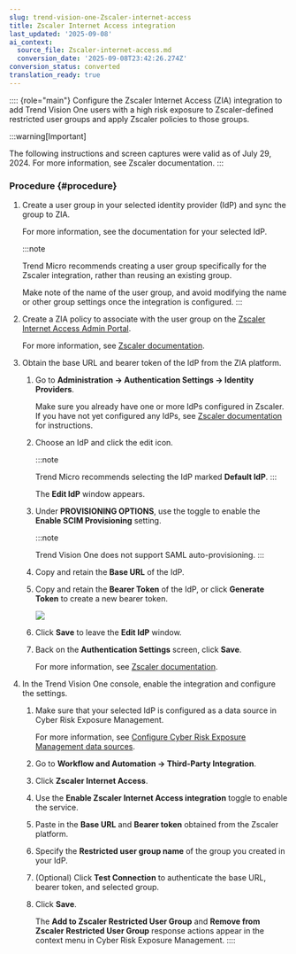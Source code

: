 ```yaml
---
slug: trend-vision-one-Zscaler-internet-access
title: Zscaler Internet Access integration
last_updated: '2025-09-08'
ai_context:
  source_file: Zscaler-internet-access.md
  conversion_date: '2025-09-08T23:42:26.274Z'
conversion_status: converted
translation_ready: true
---
```


:::: {role="main"}
Configure the Zscaler Internet Access (ZIA) integration to add Trend Vision One users with a high risk exposure to Zscaler-defined restricted user groups and apply Zscaler policies to those groups.

:::warning[Important]

The following instructions and screen captures were valid as of July 29, 2024. For more information, see Zscaler documentation.
:::

### Procedure {#procedure}

1.  Create a user group in your selected identity provider (IdP) and sync the group to ZIA.

    For more information, see the documentation for your selected IdP.

    :::note

    Trend Micro recommends creating a user group specifically for the Zscaler integration, rather than reusing an existing group.

    Make note of the name of the user group, and avoid modifying the name or other group settings once the integration is configured.
    :::

2.  Create a ZIA policy to associate with the user group on the [Zscaler Internet Access Admin Portal](https://admin.zscaler.net/).

    For more information, see [Zscaler documentation](https://help.zscaler.com/zia/configuring-advanced-settings).

3.  Obtain the base URL and bearer token of the IdP from the ZIA platform.

    1.  Go to **Administration → Authentication Settings → Identity Providers**.

        Make sure you already have one or more IdPs configured in Zscaler. If you have not yet configured any IdPs, see [Zscaler documentation](https://help.zscaler.com/zia/adding-identity-providers) for instructions.

    2.  Choose an IdP and click the edit icon.

        :::note

        Trend Micro recommends selecting the IdP marked **Default IdP**.
        :::

        The **Edit IdP** window appears.

    3.  Under **PROVISIONING OPTIONS**, use the toggle to enable the **Enable SCIM Provisioning** setting.

        :::note

        Trend Vision One does not support SAML auto-provisioning.
        :::

    4.  Copy and retain the **Base URL** of the IdP.

    5.  Copy and retain the **Bearer Token** of the IdP, or click **Generate Token** to create a new bearer token.

        ![](/images/ziaProvisioning=GUID-6cb06bbc-fb51-4c16-a780-a3d26b27ba4e.webp)

    6.  Click **Save** to leave the **Edit IdP** window.

    7.  Back on the **Authentication Settings** screen, click **Save**.

        For more information, see [Zscaler documentation](https://help.zscaler.com/zia/configuring-scim).

4.  In the Trend Vision One console, enable the integration and configure the settings.

    1.  Make sure that your selected IdP is configured as a data source in Cyber Risk Exposure Management.

        For more information, see [Configure Cyber Risk Exposure Management data sources](configuring-data-sources.mdx).

    2.  Go to **Workflow and Automation → Third-Party Integration**.

    3.  Click **Zscaler Internet Access**.

    4.  Use the **Enable Zscaler Internet Access integration** toggle to enable the service.

    5.  Paste in the **Base URL** and **Bearer token** obtained from the Zscaler platform.

    6.  Specify the **Restricted user group name** of the group you created in your IdP.

    7.  (Optional) Click **Test Connection** to authenticate the base URL, bearer token, and selected group.

    8.  Click **Save**.

        The **Add to Zscaler Restricted User Group** and **Remove from Zscaler Restricted User Group** response actions appear in the context menu in Cyber Risk Exposure Management.
::::
